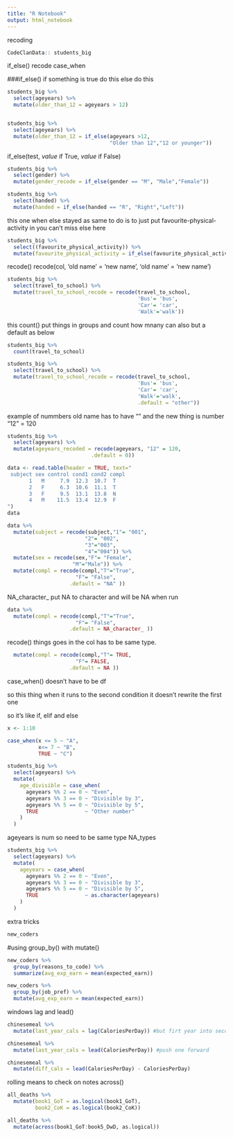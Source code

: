 ```yaml
---
title: "R Notebook"
output: html_notebook
---
```

recoding

```r
CodeClanData:: students_big
```

if_else()
recode
case_when

###if_else()
if something is true 
do this 
else
do this 

```r
students_big %>% 
  select(ageyears) %>% 
  mutate(older_than_12 = ageyears > 12)


students_big %>% 
  select(ageyears) %>% 
  mutate(older_than_12 = if_else(ageyears >12, 
                                 "Older than 12","12 or younger"))
```
if_else(test, _value_ if True, _value_ if False)


```r
students_big %>% 
  select(gender) %>% 
  mutate(gender_recode = if_else(gender == "M", "Male","Female"))
```

```r
students_big %>% 
  select(handed) %>% 
  mutate(handed = if_else(handed == "R", "Right","Left"))
```

this one when else stayed as same to do is to just put 
favourite-physical-activity in 
you can't miss else here 

```r
students_big %>% 
  select((favourite_physical_activity)) %>% 
  mutate(favourite_physical_activity = if_else(favourite_physical_activity == "Football/Soccer", "Football",favourite_physical_activity))
```

recode()
recode(col, 'old name' = 'new name', 'old name' = 'new name')
```r
students_big %>% 
  select(travel_to_school) %>% 
  mutate(travel_to_school_recode = recode(travel_to_school, 
                                          'Bus'= 'bus',
                                          'Car'= 'car',
                                          'Walk'='walk'))
```

this count() put things in groups and count how mnany 
can also but a default as below 


```r
students_big %>% 
  count(travel_to_school)

students_big %>% 
  select(travel_to_school) %>% 
  mutate(travel_to_school_recode = recode(travel_to_school, 
                                          'Bus'= 'bus',
                                          'Car'= 'car',
                                          'Walk'='walk',
                                          .default = "other"))
```

example of nummbers
old name has to have "" and the new thing is number 
"12" = 120 

```r
students_big %>% 
  select(ageyears) %>% 
  mutate(ageyears_recoded = recode(ageyears, "12" = 120, 
                           .default = 0))
```


```r
data <- read.table(header = TRUE, text="
 subject sex control cond1 cond2 compl
       1   M     7.9  12.3  10.7  T
       2   F     6.3  10.6  11.1  T
       3   F     9.5  13.1  13.8  N
       4   M    11.5  13.4  12.9  F
")
data
```

```r
data %>% 
  mutate(subject = recode(subject,"1"= "001",
                         "2"= "002",
                         "3"="003",
                         "4"="004")) %>% 
  mutate(sex = recode(sex,"F"= "Female",
                     "M"="Male")) %>% 
  mutate(compl = recode(compl,"T"="True",
                      "F"= "False",
                    .default = "NA" ))
```
NA_character_ put NA to character and will be NA when run
```r
data %>% 
  mutate(compl = recode(compl,"T"="True",
                      "F"= "False",
                    .default = NA_character_ ))
```
recode() things goes in the col has to be same type.
```r

  mutate(compl = recode(compl,"T"= TRUE,
                      "F"= FALSE,
                    .default = NA ))
```

case_when() doesn't have to be df 

so this thing when it runs to the second condition
it doesn't rewrite the first one

so it's like if, elif and else 
```r
x <- 1:10

case_when(x <= 5 ~ "A",
          x<= 7 ~ "B",
          TRUE ~ "C")
```

```r
students_big %>% 
  select(ageyears) %>% 
  mutate(
    age_divisible = case_when(
      ageyears %% 2 == 0 ~ "Even",
      ageyears %% 3 == 0 ~ "Divisible by 3",
      ageyears %% 5 == 0 ~ "Divisible by 5",
      TRUE               ~ "Other number"
    )
  )
```
ageyears is num so need to be same type 
NA_types 

```r
students_big %>% 
  select(ageyears) %>% 
  mutate(
    ageyears = case_when(
      ageyears %% 2 == 0 ~ "Even",
      ageyears %% 3 == 0 ~ "Divisible by 3",
      ageyears %% 5 == 0 ~ "Divisible by 5",
      TRUE               ~ as.character(ageyears)
    )
  )
```




extra tricks

```r
new_coders
```
#using group_by() with mutate()

```r
new_coders %>% 
  group_by(reasons_to_code) %>% 
  summarize(avg_exp_earn = mean(expected_earn))

new_coders %>% 
  group_by(job_pref) %>% 
  mutate(avg_exp_earn = mean(expected_earn))
```


windows
lag and lead()
```r
chinesemeal %>% 
  mutate(last_year_cals = lag(CaloriesPerDay)) #but firt year into second year

chinesemeal %>% 
  mutate(last_year_cals = lead(CaloriesPerDay)) #push one forward 

chinesemeal %>% 
  mutate(diff_cals = lead(CaloriesPerDay) - CaloriesPerDay)
```

rolling means to check on notes 
across()
```r
all_deaths %>% 
  mutate(book1_GoT = as.logical(book1_GoT),
         book2_CoK = as.logical(book2_CoK))

all_deaths %>% 
  mutate(across(book1_GoT:book5_DwD, as.logical))
```

